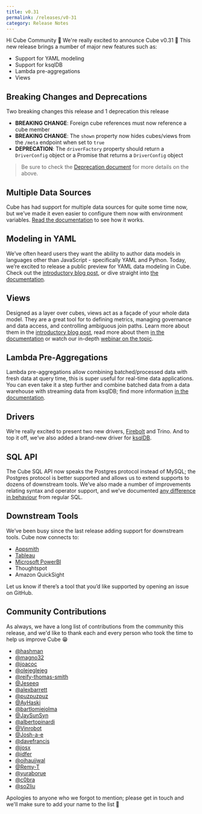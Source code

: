 ```yaml
---
title: v0.31
permalink: /releases/v0-31
category: Release Notes
---
```


Hi Cube Community 👋 We're really excited to announce Cube v0.31 🎉 This new
release brings a number of major new features such as:

- Support for YAML modeling
- Support for ksqlDB
- Lambda pre-aggregations
- Views

## Breaking Changes and Deprecations

Two breaking changes this release and 1 deprecation this release

- **BREAKING CHANGE**: Foreign cube references must now reference a cube member
- **BREAKING CHANGE**: The `shown` property now hides cubes/views from the
  `/meta` endpoint when set to `true`
- **DEPRECATION**: The `driverFactory` property should return a `DriverConfig`
  object or a Promise that returns a `DriverConfig` object

> Be sure to check the
> [Deprecation document](https://github.com/cube-js/cube.js/blob/master/DEPRECATION.md)
> for more details on the above.

## Multiple Data Sources

Cube has had support for multiple data sources for quite some time now, but
we’ve made it even easier to configure them now with environment variables.
[Read the documentation](https://cube.dev/docs/config/multiple-data-sources) to
see how it works.

## Modeling in YAML

We’ve often heard users they want the ability to author data models in languages
other than JavaScript - specifically YAML and Python. Today, we’re excited to
release a public preview for YAML data modeling in Cube. Check out the
[introductory blog post](https://cube.dev/blog/introducing-cube-support-for-yaml-data-modeling),
or dive straight into
[the documentation](https://cube.dev/docs/schema/getting-started/yaml).

## Views

Designed as a layer over cubes, views act as a façade of your whole data model.
They are a great tool for to defining metrics, managing governance and data
access, and controlling ambiguous join paths. Learn more about them in the
[introductory blog post](https://cube.dev/blog/introducing-views), read more
about them [in the documentation](https://cube.dev/docs/schema/reference/view)
or watch our in-depth
[webinar on the topic](https://cube.dev/events/using-cube-views-for-metrics-management).

## Lambda Pre-Aggregations

Lambda pre-aggregations allow combining batched/processed data with fresh data
at query time, this is super useful for real-time data applications. You can
even take it a step further and combine batched data from a data warehouse with
streaming data from ksqlDB; find more information
[in the documentation](https://cube.dev/docs/caching/pre-aggregations/lambda-pre-aggregations).

## Drivers

We’re really excited to present two new drivers,
[Firebolt](https://cube.dev/docs/config/databases/firebolt) and Trino. And to
top it off, we’ve also added a brand-new driver for
[ksqlDB](https://cube.dev/docs/config/databases/ksqldb).

## SQL API

The Cube SQL API now speaks the Postgres protocol instead of MySQL; the Postgres
protocol is better supported and allows us to extend supports to dozens of
downstream tools. We’ve also made a number of improvements relating syntax and
operator support, and we’ve documented
[any difference in behaviour](https://cube.dev/docs/backend/sql/reference/functions-operators)
from regular SQL.

## Downstream Tools

We’ve been busy since the last release adding support for downstream tools. Cube
now connects to:

- [Appsmith](https://cube.dev/docs/config/downstream/appsmith)
- [Tableau](https://cube.dev/docs/config/downstream/tableau/)
- [Microsoft PowerBI](https://cube.dev/docs/config/downstream/powerbi/)
- Thoughtspot
- Amazon QuickSight

Let us know if there’s a tool that you’d like supported by opening an issue on
GitHub.

## Community Contributions

As always, we have a long list of contributions from the community this release,
and we'd like to thank each and every person who took the time to help us
improve Cube 😁

- [@hashman](https://github.com/hashman)
- [@magno32](https://github.com/magno32)
- [@joacoc](https://github.com/joacoc)
- [@olejeglejeg](https://github.com/olejeglejeg)
- [@reify-thomas-smith](https://github.com/reify-thomas-smith)
- [@Jeseeq](https://github.com/Jeseeq)
- [@alexbarrett](https://github.com/alexbarrett)
- [@puzpuzpuz](https://github.com/puzpuzpuz)
- [@AyHaski](https://github.com/AyHaski)
- [@bartlomiejolma](https://github.com/bartlomiejolma)
- [@JaySunSyn](https://github.com/JaySunSyn)
- [@albertopinardi](https://github.com/albertopinardi)
- [@Vinrobot](https://github.com/Vinrobot)
- [@Josh-a-e](https://github.com/Josh-a-e)
- [@davefrancis](https://github.com/davefrancis)
- [@josx](https://github.com/josx)
- [@idfer](https://github.com/idfer)
- [@ojhaujjwal](https://github.com/ojhaujjwal)
- [@Remy-T](https://github.com/Remy-T)
- [@yuraborue](https://github.com/yuraborue)
- [@c0bra](https://github.com/c0bra)
- [@so2liu](https://github.com/so2liu)

Apologies to anyone who we forgot to mention; please get in touch and we'll make
sure to add your name to the list 🙌
